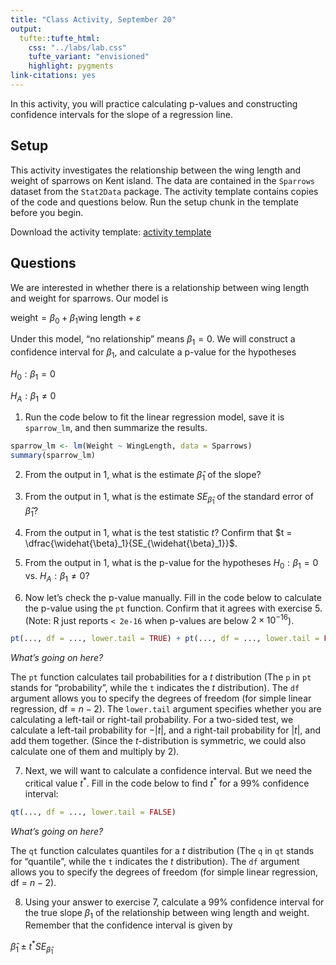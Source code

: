 ```yaml
---
title: "Class Activity, September 20"
output: 
  tufte::tufte_html:
    css: "../labs/lab.css"
    tufte_variant: "envisioned"
    highlight: pygments
link-citations: yes
---
```


In this activity, you will practice calculating p-values and constructing confidence intervals for the slope of a regression line.

## Setup

This activity investigates the relationship between the wing length and weight of sparrows on Kent island. The data are contained in the `Sparrows` dataset from the `Stat2Data` package. The activity template contains copies of the code and questions below. Run the setup chunk in the template before you begin.

Download the activity template: [activity template](https://sta112-f21.github.io/class_activities/ca_lecture_13_template.Rmd)

## Questions

We are interested in whether there is a relationship between wing length and weight for sparrows. Our model is

$\text{weight} = \beta_0 + \beta_1 \text{wing length} + \varepsilon$

Under this model, "no relationship" means $\beta_1 = 0$. We will construct a confidence interval for $\beta_1$, and calculate a p-value for the hypotheses

$H_0: \beta_1 = 0$

$H_A: \beta_1 \neq 0$

1. Run the code below to fit the linear regression model, save it is `sparrow_lm`, and then summarize the results.

```r
sparrow_lm <- lm(Weight ~ WingLength, data = Sparrows)
summary(sparrow_lm)
```

2. From the output in 1, what is the estimate $\widehat{\beta}_1$ of the slope?

3. From the output in 1, what is the estimate $SE_{\widehat{\beta}_1}$ of the standard error of $\widehat{\beta}_1$?

4. From the output in 1, what is the test statistic $t$? Confirm that $t = \dfrac{\widehat{\beta}_1}{SE_{\widehat{\beta}_1}}$.

5. From the output in 1, what is the p-value for the hypotheses $H_0: \beta_1 = 0$ vs. $H_A: \beta_1 \neq 0$?

6. Now let's check the p-value manually. Fill in the code below to calculate the p-value using the `pt` function. Confirm that it agrees with exercise 5. (Note: R just reports `< 2e-16` when p-values are below $2 \times 10^{-16}$).

```r
pt(..., df = ..., lower.tail = TRUE) + pt(..., df = ..., lower.tail = FALSE)
```

:::{.question}
*What's going on here?*

The `pt` function calculates tail probabilities for a $t$ distribution (The `p` in `pt` stands for "probability", while the `t` indicates the $t$ distribution). The `df` argument allows you to specify the degrees of freedom (for simple linear regression, df = $n-2$). The `lower.tail` argument specifies whether you are calculating a left-tail or right-tail probability. For a two-sided test, we calculate a left-tail probability for $-|t|$, and a right-tail probability for $|t|$, and add them together. (Since the $t$-distribution is symmetric, we could also calculate one of them and multiply by 2).
:::

7. Next, we will want to calculate a confidence interval. But we need the critical value $t^*$. Fill in the code below to find $t^*$ for a 99% confidence interval:

```r
qt(..., df = ..., lower.tail = FALSE)
```

:::{.question}
*What's going on here?*

The `qt` function calculates quantiles for a $t$ distribution (The `q` in `qt` stands for "quantile", while the `t` indicates the $t$ distribution). The `df` argument allows you to specify the degrees of freedom (for simple linear regression, df = $n-2$).
:::

8. Using your answer to exercise 7, calculate a 99% confidence interval for the true slope $\beta_1$ of the relationship between wing length and weight. Remember that the confidence interval is given by

$\widehat{\beta}_1 \pm t^* SE_{\widehat{\beta}_1}$
